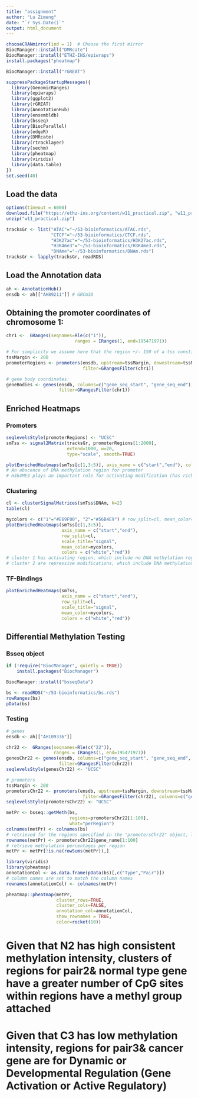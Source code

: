 ---
title: "assignment"
author: "Lu Zimeng"
date: "`r Sys.Date()`"
output: html_document
---

```{r}
chooseCRANmirror(ind = 1)  # Choose the first mirror
BiocManager::install("DMRcate")
BiocManager::install("ETHZ-INS/epiwraps")
install.packages("pheatmap")
```

```{r}
BiocManager::install("rGREAT")
```

```{r}
suppressPackageStartupMessages({
  library(GenomicRanges)
  library(epiwraps)
  library(ggplot2)
  library(rGREAT)
  library(AnnotationHub)
  library(ensembldb)
  library(bsseq)
  library(BiocParallel)
  library(edgeR)
  library(DMRcate)
  library(rtracklayer)
  library(sechm)
  library(pheatmap)
  library(viridis)
  library(data.table)
})
set.seed(40)
```

## Load the data

```{r, download}
options(timeout = 6000)
download.file("https://ethz-ins.org/content/w11_practical.zip", "w11_practical.zip")
unzip("w11_practical.zip")
```

```{r, load bigwigs}
tracksGr <- list("ATAC"="~/53-bioinformatics/ATAC.rds",
                 "CTCF"="~/53-bioinformatics/CTCF.rds",
                 "H3K27ac"="~/53-bioinformatics/H3K27ac.rds",
                 "H3K4me3"="~/53-bioinformatics/H3K4me3.rds",
                 "DNAme"="~/53-bioinformatics/DNAm.rds")
tracksGr <- lapply(tracksGr, readRDS)
```

## Load the Annotation data

```{r, annotation}
ah <- AnnotationHub()
ensdb <- ah[["AH89211"]] # GRCm38
```

## Obtaining the promoter coordinates of chromosome 1:
```{r, load promoters}
chr1 <-  GRanges(seqnames=Rle(c("1")), 
                          ranges = IRanges(1, end=195471971))

# For simplicity we assume here that the region +/- 150 of a tss constitutes a promoters
tssMargin <- 200
promoterRegions <- promoters(ensdb, upstream=tssMargin, downstream=tssMargin,
                             filter=GRangesFilter(chr1))
```

```{r, load gene bodies}
# gene body coordinates: 
geneBodies <- genes(ensdb, columns=c("gene_seq_start", "gene_seq_end"),
                    filter=GRangesFilter(chr1))
```
## Enriched Heatmaps

### Promoters
```{r}
seqlevelsStyle(promoterRegions) <- "UCSC"
smTss <- signal2Matrix(tracksGr, promoterRegions[1:2000], 
                       extend=1000, w=20, 
                       type="scale", smooth=TRUE)

plotEnrichedHeatmaps(smTss[c(1,3:5)], axis_name = c("start","end"), colors = c("white","red"))
# An abscence of DNA methylation region for promoter
# H3k4ME3 plays an important role for activating modification (has rich region)
```

### Clustering
```{r}
cl <- clusterSignalMatrices(smTss$DNAm, k=2)
table(cl)

mycolors <- c("1"="#E69F00", "2"="#56B4E9") # row_split=cl, mean_color=mycolors
plotEnrichedHeatmaps(smTss[c(1,3:5)], 
                     axis_name = c("start","end"), 
                     row_split=cl,
                     scale_title="signal",
                     mean_color=mycolors,
                     colors = c("white","red"))
# cluster 1 has activating region, which include no DNA methylation region
# cluster 2 are repressive modifications, which include DNA methylation

```
### TF-Bindings

```{r}
plotEnrichedHeatmaps(smTss, 
                     axis_name = c("start","end"), 
                     row_split=cl,
                     scale_title="signal",
                     mean_color=mycolors,
                     colors = c("white","red"))

```
## Differential Methylation Testing

### Bsseq object
```{r, bsseq}
if (!require("BiocManager", quietly = TRUE))
    install.packages("BiocManager")

BiocManager::install("bsseqData")
```

```{r}
bs <- readRDS("~/53-bioinformatics/bs.rds")
rowRanges(bs)
pData(bs)
```
### Testing
```{r}
# genes
ensdb <- ah[["AH109336"]]

chr22 <-  GRanges(seqnames=Rle(c("22")), 
                  ranges = IRanges(1, end=195471971))
genesChr22 <- genes(ensdb, columns=c("gene_seq_start", "gene_seq_end", "gene_name"),
                    filter=GRangesFilter(chr22))
seqlevelsStyle(genesChr22) <- "UCSC"

# promoters
tssMargin <- 200
promotersChr22 <- promoters(ensdb, upstream=tssMargin, downstream=tssMargin,
                             filter=GRangesFilter(chr22), columns=c("gene_name"))
seqlevelsStyle(promotersChr22) <- "UCSC"
```
```{r, look at bsseq objects}
metPr <- bsseq::getMeth(bs, 
                        regions=promotersChr22[1:100], 
                        what="perRegion")
colnames(metPr) <- colnames(bs)
# retrieved for the regions specified in the "promotersChr22" object, limited to the first 100 regions
rownames(metPr) <- promotersChr22$gene_name[1:100]
# retrieve methylation percentages per region
metPr <- metPr[!is.na(rowSums(metPr)),]

library(viridis)
library(pheatmap)
annotationCol <- as.data.frame(pData(bs)[,c("Type","Pair")])
# column names are set to match the column names 
rownames(annotationCol) <- colnames(metPr)

pheatmap::pheatmap(metPr, 
                   cluster_rows=TRUE,
                   cluster_cols=FALSE,
                   annotation_col=annotationCol,
                   show_rownames = TRUE,
                   color=rocket(10))
```

# Given that N2 has high consistent methylation intensity, clusters of regions for pair2& normal type gene have a greater number of CpG sites within regions have a methyl group attached
# Given that C3 has low methylation intensity, regions for pair3& cancer gene are for Dynamic or Developmental Regulation (Gene Activation or Active Regulatory)












